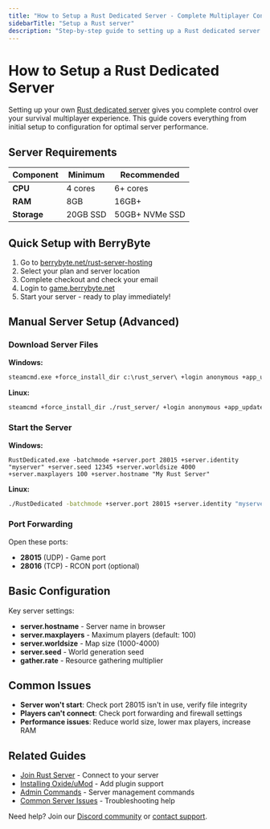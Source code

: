 ```yaml
---
title: "How to Setup a Rust Dedicated Server - Complete Multiplayer Configuration Guide"
sidebarTitle: "Setup a Rust server"
description: "Step-by-step guide to setting up a Rust dedicated server for multiplayer survival gameplay. Learn server requirements, configuration settings, and how to start your Rust server in minutes."
---
```


# How to Setup a Rust Dedicated Server

Setting up your own [Rust dedicated server](https://berrybyte.net/rust-server-hosting) gives you complete control over your survival multiplayer experience. This guide covers everything from initial setup to configuration for optimal server performance.

## Server Requirements

| Component | Minimum | Recommended |
|-----------|---------|-------------|
| **CPU** | 4 cores | 6+ cores |
| **RAM** | 8GB | 16GB+ |
| **Storage** | 20GB SSD | 50GB+ NVMe SSD |

## Quick Setup with BerryByte

1. Go to [berrybyte.net/rust-server-hosting](https://berrybyte.net/rust-server-hosting)
2. Select your plan and server location
3. Complete checkout and check your email
4. Login to [game.berrybyte.net](https://game.berrybyte.net)
5. Start your server - ready to play immediately!

## Manual Server Setup (Advanced)

### Download Server Files

**Windows:**
```cmd
steamcmd.exe +force_install_dir c:\rust_server\ +login anonymous +app_update 258550 +quit
```

**Linux:**
```bash
steamcmd +force_install_dir ./rust_server/ +login anonymous +app_update 258550 +quit
```

### Start the Server

**Windows:**
```batch
RustDedicated.exe -batchmode +server.port 28015 +server.identity "myserver" +server.seed 12345 +server.worldsize 4000 +server.maxplayers 100 +server.hostname "My Rust Server"
```

**Linux:**
```bash
./RustDedicated -batchmode +server.port 28015 +server.identity "myserver" +server.seed 12345 +server.worldsize 4000 +server.maxplayers 100 +server.hostname "My Rust Server"
```

### Port Forwarding

Open these ports:
- **28015** (UDP) - Game port
- **28016** (TCP) - RCON port (optional)

## Basic Configuration

Key server settings:
- **server.hostname** - Server name in browser
- **server.maxplayers** - Maximum players (default: 100)
- **server.worldsize** - Map size (1000-4000)
- **server.seed** - World generation seed
- **gather.rate** - Resource gathering multiplier

## Common Issues

- **Server won't start**: Check port 28015 isn't in use, verify file integrity
- **Players can't connect**: Check port forwarding and firewall settings
- **Performance issues**: Reduce world size, lower max players, increase RAM

## Related Guides

- [Join Rust Server](/games/rust/join-server) - Connect to your server
- [Installing Oxide/uMod](/games/rust/install-oxide) - Add plugin support
- [Admin Commands](/games/rust/admin-commands) - Server management commands
- [Common Server Issues](/games/rust/common-issues) - Troubleshooting help

Need help? Join our [Discord community](https://berrybyte.net/discord) or [contact support](https://berrybyte.net/support).